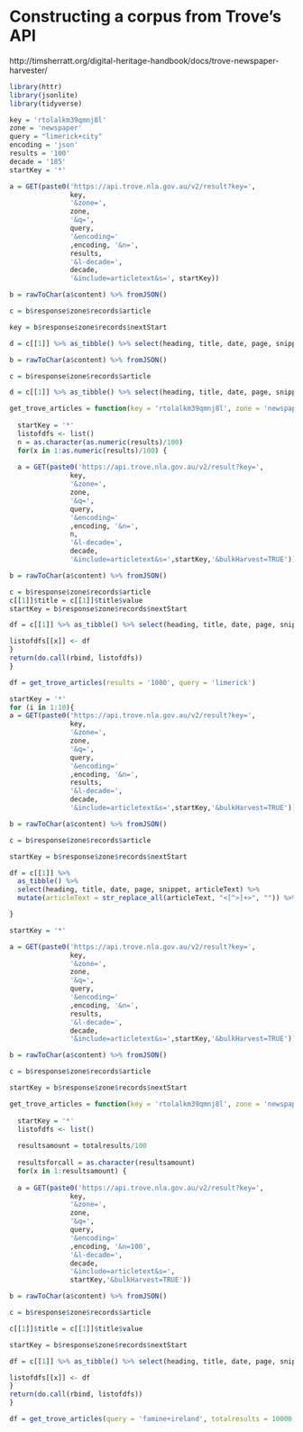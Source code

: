 # Constructing a corpus from Trove's API

http://timsherratt.org/digital-heritage-handbook/docs/trove-newspaper-harvester/

```r
library(httr)
library(jsonlite)
library(tidyverse)
```
```r
key = 'rtolalkm39qmnj8l'
zone = 'newspaper'
query = "limerick+city"
encoding = 'json'
results = '100'
decade = '185'
startKey = '*'
```

```r
a = GET(paste0('https://api.trove.nla.gov.au/v2/result?key=',
               key,
               '&zone=',
               zone,
               '&q=',
               query,
               '&encoding='
               ,encoding, '&n=',
               results,
               '&l-decade=',
               decade,
               '&include=articletext&s=', startKey))


```

```r
b = rawToChar(a$content) %>% fromJSON()

c = b$response$zone$records$article

key = b$response$zone$records$nextStart

d = c[[1]] %>% as_tibble() %>% select(heading, title, date, page, snippet, articleText)
```


```r
b = rawToChar(a$content) %>% fromJSON()

c = b$response$zone$records$article

d = c[[1]] %>% as_tibble() %>% select(heading, title, date, page, snippet, articleText)
```

```r
get_trove_articles = function(key = 'rtolalkm39qmnj8l', zone = 'newspaper',query = 'war',encoding = 'json',results = '1000', decade = '185'){
  
  startKey = '*'
  listofdfs <- list()
  n = as.character(as.numeric(results)/100)
  for(x in 1:as.numeric(results)/100) {
  
  a = GET(paste0('https://api.trove.nla.gov.au/v2/result?key=',
               key,
               '&zone=',
               zone,
               '&q=',
               query,
               '&encoding='
               ,encoding, '&n=',
               n,
               '&l-decade=',
               decade,
               '&include=articletext&s=',startKey,'&bulkHarvest=TRUE'))

b = rawToChar(a$content) %>% fromJSON()

c = b$response$zone$records$article
c[[1]]$title = c[[1]]$title$value
startKey = b$response$zone$records$nextStart

df = c[[1]] %>% as_tibble() %>% select(heading, title, date, page, snippet, articleText) %>% mutate(articleText = str_replace_all(articleText, "<[^>]+>", ""))

listofdfs[[x]] <- df
}
return(do.call(rbind, listofdfs))
}
```

```r
df = get_trove_articles(results = '1000', query = 'limerick')
```


```r
startKey = '*'
for (i in 1:10){
a = GET(paste0('https://api.trove.nla.gov.au/v2/result?key=',
               key,
               '&zone=',
               zone,
               '&q=',
               query,
               '&encoding='
               ,encoding, '&n=',
               results,
               '&l-decade=',
               decade,
               '&include=articletext&s=',startKey,'&bulkHarvest=TRUE'))

b = rawToChar(a$content) %>% fromJSON()

c = b$response$zone$records$article

startKey = b$response$zone$records$nextStart

df = c[[1]] %>% 
  as_tibble() %>% 
  select(heading, title, date, page, snippet, articleText) %>% 
  mutate(articleText = str_replace_all(articleText, "<[^>]+>", "")) %>% rbind()

} 
```

```r
startKey = '*'
```


```r


a = GET(paste0('https://api.trove.nla.gov.au/v2/result?key=',
               key,
               '&zone=',
               zone,
               '&q=',
               query,
               '&encoding='
               ,encoding, '&n=',
               results,
               '&l-decade=',
               decade,
               '&include=articletext&s=',startKey,'&bulkHarvest=TRUE'))

b = rawToChar(a$content) %>% fromJSON()

c = b$response$zone$records$article

startKey = b$response$zone$records$nextStart


```

```r
get_trove_articles = function(key = 'rtolalkm39qmnj8l', zone = 'newspaper',query = 'war',encoding = 'json', totalresults = 100, decade = '184'){
  
  startKey = '*'
  listofdfs <- list()
  
  resultsamount = totalresults/100
  
  resultsforcall = as.character(resultsamount)
  for(x in 1:resultsamount) {
  
  a = GET(paste0('https://api.trove.nla.gov.au/v2/result?key=',
               key,
               '&zone=',
               zone,
               '&q=',
               query,
               '&encoding='
               ,encoding, '&n=100',
               '&l-decade=',
               decade,
               '&include=articletext&s=',
               startKey,'&bulkHarvest=TRUE'))

b = rawToChar(a$content) %>% fromJSON()

c = b$response$zone$records$article

c[[1]]$title = c[[1]]$title$value

startKey = b$response$zone$records$nextStart

df = c[[1]] %>% as_tibble() %>% select(heading, title, date, page, snippet, articleText) %>% mutate(articleText = str_replace_all(articleText, "<[^>]+>", ""))

listofdfs[[x]] <- df
}
return(do.call(rbind, listofdfs))
}
```

```r
df = get_trove_articles(query = 'famine+ireland', totalresults = 10000, decade = '184')
```
